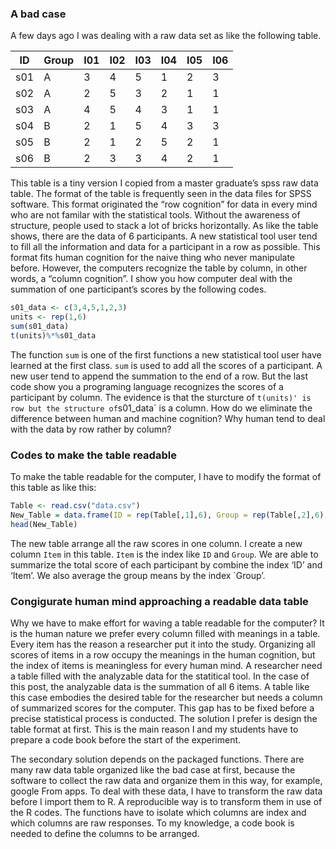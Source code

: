 ### A bad case

A few days ago I was dealing with a raw data set as like the following table.

|ID|Group|I01|I02|I03|I04|I05|I06|
|---|---|---|---|---|---|---|---|
|s01|A|3|4|5|1|2|3|
|s02|A|2|5|3|2|1|1|
|s03|A|4|5|4|3|1|1|
|s04|B|2|1|5|4|3|3|
|s05|B|2|1|2|5|2|1|
|s06|B|2|3|3|4|2|1|
  
This table is a tiny version I copied from a master graduate's spss raw data table. The format of the table is frequently seen in the data files for SPSS software. This format originated the "row cognition" for data in every mind who are not familar with the statistical tools. Without the awareness of structure, people used to stack a lot of bricks horizontally. As like the table shows, there are the data of 6 participants. A new statistical tool user tend to fill all the information and data for a participant in a row as possible. This format fits human cognition for the naive thing who never manipulate before. However, the computers recognize the table by column, in other words, a "column cognition". I show you how computer deal with the summation of one participant's scores by the following codes.

```r
s01_data <- c(3,4,5,1,2,3)
units <- rep(1,6)
sum(s01_data)
t(units)%*%s01_data
```


The function `sum` is one of the first functions a new statistical tool user have learned at the first class. `sum` is used to add all the scores of a participant. A new user tend to append the summation to the end of a row. But the last code show you a programing language recognizes the scores of a participant by column. The evidence is that the sturcture of `t(units)' is row but the structure of `s01_data` is a column. How do we eliminate the difference between human and machine cognition? Why human tend to deal with the data by row rather by column?

### Codes to make the table readable

To make the table readable for the computer, I have to modify the format of this table as like this:

```r
Table <- read.csv("data.csv")
New_Table = data.frame(ID = rep(Table[,1],6), Group = rep(Table[,2],6), Item = rep(names(Table[,3:8]), each = 6), Resp = unlist(c(Table[,3:8])))
head(New_Table)
```


The new table arrange all the raw scores in one column. I create a new column `Item` in this table. `Item` is the index like `ID` and `Group`. We are able to summarize the total score of each participant by combine the index 'ID' and 'Item'. We also average the group means by the index `Group'.

### Congigurate human mind approaching a readable data table

Why we have to make effort for waving a table readable for the computer? It is the human nature we prefer every column filled with meanings in a table. Every item has the reason a researcher put it into the study. Organizing all scores of items in a row occupy the meanings in the human cognition, but the index of items is meaningless for every human mind. A researcher need a table filled with the analyzable data for the statitical tool. In the case of this post, the analyzable data is the summation of all 6 items. A table like this case embodies the desired table for the researcher but needs a column of summarized scores for the computer. This gap has to be fixed before a precise statistical process is conducted. The solution I prefer is design the table format at first. This is the main reason I and my students have to prepare a code book before the start of the experiment.

The secondary solution depends on the packaged functions. There are many raw data table organized like the bad case at first, because the software to collect the raw data and organize them in this way, for example, google From apps. To deal with these data, I have to transform the raw data before I import them to R. A reproducible way is to transform them in use of the R codes. The functions have to isolate which columns are index and which columns are raw responses. To my knowledge, a code book is needed to define the columns to be arranged.

